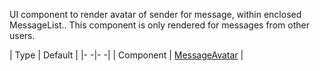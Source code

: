 UI component to render avatar of sender for message, within enclosed MessageList.. This component is only rendered for messages from other users.

| Type | Default |
|- -|- -|
| Component | [MessageAvatar](/reactnative/ui-components/message-avatar) |
